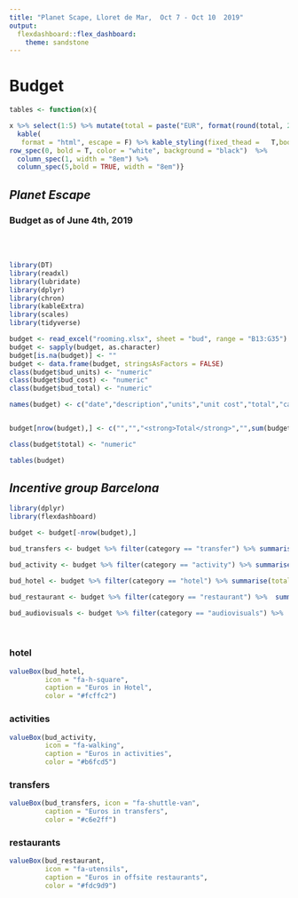 ```yaml
---
title: "Planet Scape, Lloret de Mar,  Oct 7 - Oct 10  2019"
output: 
  flexdashboard::flex_dashboard:
    theme: sandstone
---
```



Budget 
===================================== 


```r
tables <- function(x){

x %>% select(1:5) %>% mutate(total = paste("EUR", format(round(total, 2L),nsmall = 2,big.mark = ","))) %>% 
  kable(
   format = "html", escape = F) %>% kable_styling(fixed_thead =   T,bootstrap_options = c("striped","condensed","hover","responsive")) %>%
row_spec(0, bold = T, color = "white", background = "black")  %>% 
  column_spec(1, width = "8em") %>% 
  column_spec(5,bold = TRUE, width = "8em")}
```


_**Planet Escape**_ {data-width=850}
-------------------------------------------

### Budget as of June 4th, 2019

<br><br>

```r

library(DT)
library(readxl)
library(lubridate)
library(dplyr)
library(chron)
library(kableExtra)
library(scales)
library(tidyverse)

budget <- read_excel("rooming.xlsx", sheet = "bud", range = "B13:G35") 
budget <- sapply(budget, as.character)
budget[is.na(budget)] <- ""
budget <- data.frame(budget, stringsAsFactors = FALSE)
class(budget$bud_units) <- "numeric"
class(budget$bud_cost) <- "numeric"
class(budget$bud_total) <- "numeric"

names(budget) <- c("date","description","units","unit cost","total","category")


budget[nrow(budget),] <- c("","","<strong>Total</strong>","",sum(budget$total),"")

class(budget$total) <- "numeric"

tables(budget)

```

_**Incentive group Barcelona**_{data-width=150}
-------------------------------------------

```r

library(dplyr)
library(flexdashboard)

budget <- budget[-nrow(budget),]

bud_transfers <- budget %>% filter(category == "transfer") %>% summarise(total= sum(total)) %>% prettyNum(big.mark = ",")

bud_activity <- budget %>% filter(category == "activity") %>% summarise(total= sum(total))%>% prettyNum(big.mark = ",")

bud_hotel <- budget %>% filter(category == "hotel") %>% summarise(total = sum(total))%>% prettyNum(big.mark = ",")

bud_restaurant <- budget %>% filter(category == "restaurant") %>%  summarise(total = sum(total)) %>% prettyNum(big.mark = ",")

bud_audiovisuals <- budget %>% filter(category == "audiovisuals") %>%  summarise(total = sum(total)) %>% prettyNum(big.mark = ",")

```

<br>

### hotel

```r

valueBox(bud_hotel, 
         icon = "fa-h-square", 
         caption = "Euros in Hotel",
         color = "#fcffc2")
```


### activities

```r

valueBox(bud_activity, 
         icon = "fa-walking", 
         caption = "Euros in activities",
         color = "#b6fcd5")
```


### transfers

```r

valueBox(bud_transfers, icon = "fa-shuttle-van",
         caption = "Euros in transfers",
         color = "#c6e2ff")

```

### restaurants

```r

valueBox(bud_restaurant, 
         icon = "fa-utensils", 
         caption = "Euros in offsite restaurants",
         color = "#fdc9d9")
```


